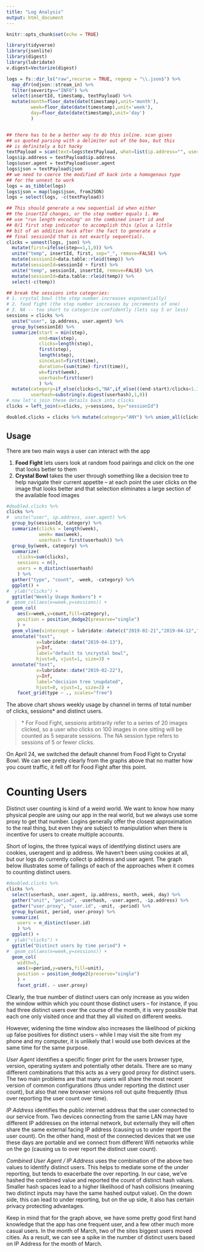 ```yaml
---
title: "Log Analysis"
output: html_document
---
```


```r
knitr::opts_chunk$set(echo = TRUE)
```


```r
library(tidyverse)
library(jsonlite)
library(digest)
library(lubridate)
v.digest=Vectorize(digest)

logs = fs::dir_ls("raw",recurse = TRUE, regexp = "\\.json$") %>%
  map_dfr(ndjson::stream_in) %>%
  filter(severity=="INFO") %>%
  select(insertId, timestamp, textPayload) %>%
  mutate(month=floor_date(date(timestamp),unit='month'),
         week=floor_date(date(timestamp),unit='week'),
         day=floor_date(date(timestamp),unit='day')
         )


## there has to be a better way to do this inline. scan gives
## us quoted parsing with a delimiter out of the box, but this
## is definitely a bit hacky
textPayload = scan(text=logs$textPayload, what=list(ip.address="", user.agent="", json=""))
logs$ip.address = textPayload$ip.address
logs$user.agent = textPayload$user.agent
logs$json = textPayload$json
## we need to coerce the modified df back into a homogenous type
## for the unnest to work
logs = as_tibble(logs)
logs$json = map(logs$json, fromJSON)
logs = select(logs, -c(textPayload))

## This should generate a new sequential id when either
## the insertId changes, or the step number equals 1. We
## use "run length encoding" on the combined insert id and
## 0/1 first step indicator to accomplish this (plus a little
## bit of an addition hack after the fact to generate a
## final sessionId that is not exactly sequential).
clicks = unnest(logs, json) %>% 
  mutate(first=ifelse(step==1,1,0)) %>%
  unite("temp", insertId, first, sep="_", remove=FALSE) %>%
  mutate(sessionId=data.table::rleid(temp)) %>%
  mutate(sessionId=sessionId + first) %>%
  unite("temp", sessionId, insertId, remove=FALSE) %>%  
  mutate(sessionId=data.table::rleid(temp)) %>%
  select(-c(temp))

## break the sessions into categories:
# 1. crystal bowl (the step number increases exponentially)
# 2. food fight (the step number increases by increments of one)
# 3. NA -- too short to categorize confidently (lets say 5 or less)
sessions = clicks %>% 
  unite("user", ip.address, user.agent) %>% 
  group_by(sessionId) %>% 
  summarize(start = min(step), 
            end=max(step), 
            clicks=length(step),
            first(step), 
            length(step), 
            sinceLast=first(time),
            duration=(sum(time)-first(time)),
            wk=first(week), 
            userhash=first(user)
            ) %>%
  mutate(category=if_else(clicks<5,"NA",if_else(((end-start)/clicks<1.1),"Food Fight","Crystal Bowl")),
         userhash=substring(v.digest(userhash),1,8))
# now let's join these details back into clicks
clicks = left_join(x=clicks, y=sessions, by="sessionId")

doubled.clicks = clicks %>% mutate(category="ANY") %>% union_all(clicks)
```

## Usage

There are two main ways a user can interact with the app

1. **Food Fight** lets users look at random food pairings and click on the one that looks better to them
2. **Crystal Bowl** takes the user through something like a decision tree to help navigate their current appetite -- at each point the user clicks on the image that looks better and that selection eliminates a large section of the available food images

```r
#doubled.clicks %>% 
clicks %>% 
#  unite("user", ip.address, user.agent) %>% 
  group_by(sessionId, category) %>% 
  summarize(clicks = length(week),  
            week= max(week),
            userhash = first(userhash)) %>%
  group_by(week, category) %>%
  summarize(
    clicks=sum(clicks), 
    sessions = n(),
    users = n_distinct(userhash)
    ) %>%
  gather("type", "count", -week, -category) %>%
  ggplot() +
#  ylab("clicks") + 
  ggtitle("Weekly Usage Numbers") + 
#  geom_col(aes(x=week,y=sessions)) +
  geom_col(
    aes(x=week,y=count,fill=category),
    position = position_dodge2(preserve="single")
    ) +
  geom_vline(xintercept = lubridate::date(c("2019-02-21","2019-04-12","2019-02-21","2019-04-12","2019-02-21","2019-04-12"))) +
  annotate("text",
           x=lubridate::date("2019-04-13"),
           y=Inf,
           label="default to \ncrystal bowl", 
           hjust=0, vjust=1, size=3) +
  annotate("text",
           x=lubridate::date("2019-02-22"),
           y=Inf,
           label="decision tree \nupdated", 
           hjust=0, vjust=1, size=3) +
    facet_grid(type ~ ., scales="free") 

```
The above chart shows weekly usage by channel in terms of total number of clicks, sessions* and distinct users. 

> \* For Food Fight, sessions arbitrarily refer to a series of 20 images clicked, so a user who clicks on 100 images in one sitting will be counted as 5 separate sessions. The NA session type refers to sessions of 5 or fewer clicks.

On April 24, we switched the default channel from Food Fight to Crystal Bowl. We can see pretty clearly from the graphs above that no matter how you count traffic, it fell off for Food Fight after this point. 

# Counting Users

Distinct user counting is kind of a weird world. We want to know how many physical people are using our app in the real world, but we always use some proxy to get that number. Logins generally offer the closest approximation to the real thing, but even they are subject to manipulation when there is incentive for users to create multiple accounts. 

Short of logins, the three typical ways of identifying distinct users are cookies, useragent and ip address. We haven't been using cookies at all, but our logs do currently collect ip address and user agent. The graph below illustrates some of failings of each of the approaches when it comes to counting distinct users.

```r
#doubled.clicks %>% 
clicks %>% 
  select(userhash, user.agent, ip.address, month, week, day) %>%
  gather("unit", "period", -userhash, -user.agent, -ip.address) %>%
  gather("user.proxy", "user.id", -unit, -period) %>%
  group_by(unit, period, user.proxy) %>% 
  summarize(
    users = n_distinct(user.id)
    ) %>%
  ggplot() +
#  ylab("clicks") + 
  ggtitle("Distinct users by time period") + 
#  geom_col(aes(x=week,y=sessions)) +
  geom_col(
    width=5,
    aes(x=period,y=users,fill=unit),
    position = position_dodge2(preserve="single")
    ) +
    facet_grid(. ~ user.proxy) 

```

Clearly, the true number of distinct users can only increase as you widen the window within which you count those distinct users -- for instance, if you had three distinct users over the course of the month, it is very possible that each one only visited once and that they all visited on different weeks. 

However, widening the time window also increases the likelihood of picking up false positives for distinct users -- while I may visit the site from my phone and my computer, it is unlikely that I would use both devices at the same time for the same purpose. 

*User Agent* identifies a specific finger print for the users browser type, version, operating system and potentially other details. There are so many different combinations that this acts as a very good proxy for distinct users. The two main problems are that many users will share the most recent version of common configurations (thus under reporting the distinct user count), but also that new browser versions roll out quite frequently (thus over reporting the user count over time). 

*IP Address* identifies the public internet address that the user connected to our service from. Two devices connecting from the same LAN may have different IP addresses on the internal network, but externally they will often share the same external facing IP address (causing us to under report the user count). On the other hand, most of the connected devices that we use these days are portable and we connect from different Wifi networks while on the go (causing us to over report the distinct user count).

*Combined User Agent / IP Address* uses the combination of the above two values to identify distinct users. This helps to mediate some of the under reporting, but tends to exacerbate the over reporting. In our case, we've hashed the combined value and reported the count of distinct hash values. Smaller hash spaces lead to a higher likelihood of hash collisions (meaning two distinct inputs may have the same hashed output value). On the down side, this can lead to under reporting, but on the up side, it also has certain privacy protecting advantages.

Keep in mind that for the graph above, we have some pretty good first hand knowledge that the app has one frequent user, and a few other much more casual users. In the month of March, two of the sites biggest users moved cities. As a result, we can see a spike in the number of distinct users based on IP Address for the month of March. 